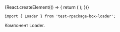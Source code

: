 

<Meta title='Компоненты' component={Loader} />


<!-- Canvas -->

<Story name='Loader'>
    {React.createElement(() => {
        return (
            <Loader />
        );
    })}
</Story>


<!-- Docs -->

<ComponentHeader
    name='Loader'
    version={version}
    package='test-rpackage-box-loader'
    stage={2}
/>

```tsx
import { Loader } from 'test-rpackage-box-loader';
```

Компонент Loader.

<Loader />


<Props of={Loader} />
